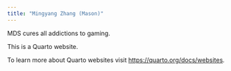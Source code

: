 ```yaml
---
title: "Mingyang Zhang (Mason)"
---
```


MDS cures all addictions to gaming.

This is a Quarto website.

To learn more about Quarto websites visit <https://quarto.org/docs/websites>.

